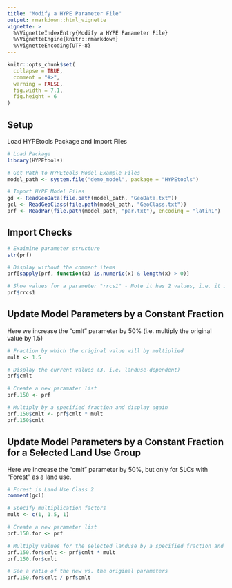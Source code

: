---
title: "Modify a HYPE Parameter File"
output: rmarkdown::html_vignette
vignette: >
  %\VignetteIndexEntry{Modify a HYPE Parameter File}
  %\VignetteEngine{knitr::rmarkdown}
  %\VignetteEncoding{UTF-8}
---

```{r, include = FALSE}
knitr::opts_chunk$set(
  collapse = TRUE,
  comment = "#>",
  warning = FALSE,
  fig.width = 7.1,
  fig.height = 6
)
```

## Setup
Load HYPEtools Package and Import Files
```{r setup, message=FALSE}
# Load Package
library(HYPEtools)

# Get Path to HYPEtools Model Example Files
model_path <- system.file("demo_model", package = "HYPEtools")

# Import HYPE Model Files
gd <- ReadGeoData(file.path(model_path, "GeoData.txt"))
gcl <- ReadGeoClass(file.path(model_path, "GeoClass.txt"))
prf <- ReadPar(file.path(model_path, "par.txt"), encoding = "latin1")
```

## Import Checks
```{r checks}
# Exaimine parameter structure
str(prf)

# Display without the comment items
prf[sapply(prf, function(x) is.numeric(x) & length(x) > 0)]

# Show values for a parameter "rrcs1" - Note it has 2 values, i.e. it is soil-dependent
prf$rrcs1
```

## Update Model Parameters by a Constant Fraction
Here we increase the "cmlt" parameter by 50% (i.e. multiply the original value by 1.5)
```{r updatepar}
# Fraction by which the original value will by multiplied
mult <- 1.5

# Display the current values (3, i.e. landuse-dependent)
prf$cmlt

# Create a new paramater list
prf.150 <- prf

# Multiply by a specified fraction and display again
prf.150$cmlt <- prf$cmlt * mult
prf.150$cmlt
```

## Update Model Parameters by a Constant Fraction for a Selected Land Use Group
Here we increase the "cmlt" parameter by 50%, but only for SLCs with "Forest" as a land use.
```{r updateparlu}

# Forest is Land Use Class 2
comment(gcl)

# Specify multiplication factors
mult <- c(1, 1.5, 1)

# Create a new parameter list
prf.150.for <- prf

# Multiply values for the selected landuse by a specified fraction and display again
prf.150.for$cmlt <- prf$cmlt * mult
prf.150.for$cmlt

# See a ratio of the new vs. the original parameters
prf.150.for$cmlt / prf$cmlt
```

